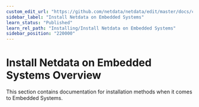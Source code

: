 ```yaml
---
custom_edit_url: "https://github.com/netdata/netdata/edit/master/docs/category-overview-pages/install-netdata-on-embedded-systems.md"
sidebar_label: "Install Netdata on Embedded Systems"
learn_status: "Published"
learn_rel_path: "Installing/Install Netdata on Embedded Systems"
sidebar_position: "220000"
---
```

# Install Netdata on Embedded Systems Overview

This section contains documentation for installation methods when it comes to Embedded Systems.
